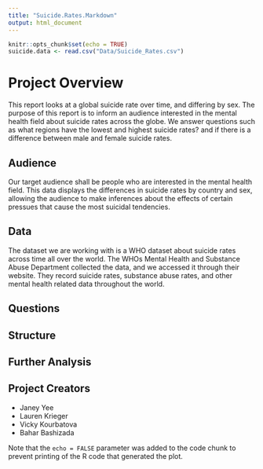 ```yaml
---
title: "Suicide.Rates.Markdown"
output: html_document
---
```


```r
knitr::opts_chunk$set(echo = TRUE)
suicide.data <- read.csv("Data/Suicide_Rates.csv")
```

# Project Overview

This report looks at a global suicide rate over time, and differing by sex. The purpose of this
report is to inform an audience interested in the mental health field about suicide rates across the globe. 
We answer questions such as what regions have the lowest and highest suicide rates? and if there is a difference
between male and female suicide rates.

## Audience

Our target audience shall be people who are interested in the mental
health field. This data displays the differences in suicide rates by country
and sex, allowing the audience to make inferences about the effects of
certain pressues that cause the most suicidal tendencies.

## Data
The dataset we are working with is a WHO dataset about suicide rates
across time all over the world. The WHOs Mental Health and Substance
Abuse Department collected the data, and we accessed it through their
website. They record suicide rates, substance abuse rates, and other
mental health related data throughout the world.

## Questions

## Structure

## Further Analysis

## Project Creators 
* Janey Yee
* Lauren Krieger
* Vicky Kourbatova
* Bahar Bashizada

Note that the `echo = FALSE` parameter was added to the code chunk to prevent printing of the R code that generated the plot.
